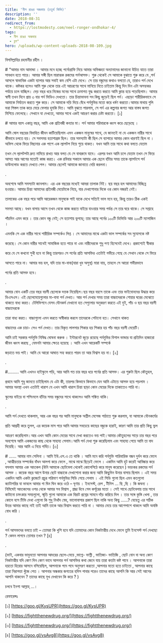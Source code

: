 ```yaml
---
title: 'নীল রঙের অন্ধকার (চতুর্থ কিস্তি)'
description: ''
date: 2018-08-31
redirect_from:
  - https://lostmodesty.com/neel-ronger-ondhokar-4/
tags:
  - নীল রঙের অন্ধকার
  - ব্লগ"
hero: /uploads/wp-content-uploads-2018-08-109.jpg
---
```


বিসমিল্লাহির রহমানীর রহীম ।

\# “আমার নাম আমান্ডা । আমার মনে হচ্ছে পর্নোগ্রাফি নিয়ে আমার অভিজ্ঞতা অন্যানাদের জানানো উচিত যাতে তারা সাবধান হতে পারে। আমার সঙ্গী ছিল মারাত্মক রকমের পর্নআসক্ত। শুরু থেকেই সে আমাকে বুঝাতে শুরু করে যে ,পর্ন আসলে স্বাভাবিক একটা ব্যাপার আর সবাই কম বেশি এটা দেখে। সে তার বন্ধুদের কথাও বলতো যে, তারাও পর্ন দেখে থাকে। কষ্টকর হলেও আমি শুরু থেকে তার এই আচরণের সাথে মানিয়ে নিতে চাইতাম কিন্তু দিন দিন এটা অসহ্যকর পর্যায়ে চলে যাচ্ছিল। দেড় বছর ধরে নিজের মনের সাথে ক্রমাগত যুদ্ধ করতে করতে আমি ক্লান্ত হয়ে পড়েছিলাম। আমার স্বামী তখন দিনে প্রায় ৩ বার পর্ন ভিডিও দেখতো। তার চিন্তাভাবনা সব কিছু জুড়েই ছিল পর্ন। এছাড়া শারীরিকভাবে সে আমাকে নির্যাতন করতে শুরু করে। সে আমাকে দড়ি দিয়ে বেঁধে পর্নমুভির মতো করে ধর্ষণ করতো।আমার মাথায় গুলি ভরা পিস্তল তাক করে মেরে ফেলার হুমকি দিত। আমি বুঝতে পারলাম, সে পর্ন এর কল্পনার জগত আর বাস্তব জগত মিশিয়ে ফেলেছে। সেখানে যা দেখতো, আমার সাথে একই আচরণ করার চেষ্টা করতো। \[১]

\# আমার বয়স একান্ন বছর, আমি এক প্রতিবন্ধী কন্যার মা। পর্ন আমার পরিবারকে ধ্বংস করে ছেড়েছে ।

আমি ষোল বছরের বিবাহিত জীবন কাটিয়েছিলাম এমন একজন মানুষের সাথে, যে জানতই না যে একজন নারীর সাথে কীভাবে চলতে হয়। সে সবসময় হতাশাগ্রস্ত ছিল। তার সমস্যাটা কী ছিল সে ব্যাপারে আমার কোন ধারণাই ছিল না । অফিস থেকে ফিরে বিছানার এক পাশে এক ল্যাপটপ নিয়ে শুয়ে থাকত। যখন আমি তার সাথে কথা বলতে যেতাম

তখন সে ল্যাপটপটা দ্রুত নামিয়ে রাখত আর বলত যে সে বাথরুমে যাবে। এরপর যখন আমি চলে যেতাম তখন সে ফিরে আসত আর আগের মতোই কাজ করত। এক রবিবার সকালে আমার এক ছেলে হাঁটার সময় তাকে ল্যাপটপে পর্ন ডাউনলোড করতে দেখতে পেল। আমার ছেলেই আমাকে জানাতে দেরি করলনা।

.

অবশেষে আমি সমস্যাটা জানলাম। এর এক বছরের মধ্যেই আমরা তালাক নিই। ছয় বছর হল আমাদের বিচ্ছিন্ন হওয়ার। আমার চিন্তা আমাদের প্রতিবন্ধী মেয়েটাকে নিয়ে, যার দেখাশোনার দিকে ওর কোন নজরই নেই।

তালাকের এক বছর পরে আমি আরেকজন মানুষকে পাই যাকে দেখে সত্যিই ভাল মনে হয়, কিন্তু তারও ঠিক একই

সমস্যা আছে। যখন বাসায় আসে তখন থেকে কাজ করতে বাইরে যাওয়ার সময় পর্যন্ত সে তার ঘরে থাকে। সে সপ্তাহে

পাঁচদিন এমন করে । তার কোন বন্ধু নেই; সে হতাশায় ভুগছে; তার আছে পর্নের ১০০টি ডিভিডি আর ২০০টি ম্যাগাজিন ।

এমনকি সে এক নারীর সাথে শারীরিক সম্পর্কেও লিপ্ত । সে আমাদের মাঝে একটা ভাল সম্পর্কের সব সুযোগকে নষ্ট

করেছে। সে কোন নারীর সাথেই সামাজিক হতে পারে না এবং নারীদেরকে শুধু পণ্য হিসেবেই দেখে। প্রকাশ্যেই স্বীকার

করে যে সে কখনো সুখী হবে না কিন্তু তারপরও সে পর্নের প্রতি আসক্তির এতটাই গভীরে গেছে যে সেখান থেকে সে ফিরে

আসতে পারে না। আমার ভয় হল, যদি তার মা-বাবা(যারা খুব অসুস্থ) মারা যায়, তাহলে সে আরো গভীরভাবে

পর্নের প্রতি আসক্ত হবে।

.

আমার বোন একটি তের বছর বয়সী ছেলেকে দত্তক নিয়েছিল।ছয় বছর বয়সে তাকে এবং তার ভাইবোনদের উদ্ধার করে ডিএসএস। এই ছেলেমেয়েগুলোর মা-বাবা পর্ন দেখত। আর পর্ন দেখার সময় তারা বাচ্চাদেরকে শোয়ার ঘরের মেঝেতে থাকতে বাধ্য করত। টেলিভিশনে যেসব যৌনকর্ম দেখানো হত সেগুলোর অনুকরণ করতে এই দুই, পাঁচ ও ছয় বছর বয়সী বাচ্চাদেরকে

তারা বাধ্য করত। বাচ্চাগুলো এমন করতে অস্বীকার করলে তাদেরকে পেটানো হত। সেখানে থাকত

বাচ্চাদের এক চাচা- সেও পর্ন দেখত। তার বিকৃত লালসার শিকার হয় শিকার হয় পাঁচ বছর বয়সী মেয়েটি।

আমি চাই সরকার পর্নমুভি নিষিদ্ধ ঘোষনা করুক । ইন্টারনেট জুড়ে রয়েছে পর্নমুভির বিশাল ভান্ডার যা প্রতিদিন হাজারো জীবন ধ্বংস করছে , যেমনটা আমার ক্ষেত্রে হয়েছে । আমি এখন আরেকটি সম্পর্কে

জড়াতে ভয় পাই। আমি যে আরো আঘাত সহ্য করতে পারব তা আর বিশ্বাস হয় না। \[২]

.

\#......... আমি এখনও হাইস্কুলে পড়ি, আর আমি গত চার বছর ধরে পর্নের প্রতি আসক্ত। এর শুরুটা ছিল কৌতুহল,

প্রথমে আমি শুধু জানতে চাইছিলাম যে এটা কী, তারপর কিভাবে কিভাবে যেন আমি এটাতে আসক্ত হয়ে পড়লাম । আমার অবস্থা এখন এতটাই খারাপ যে এখন আমি খারাপ চিন্তা ছাড়া কোন মেয়ের দিকে তাকাতেও পারি না।

স্কুলের বাইরে বা শপিংমলে হাঁটার সময় বন্ধুদের সাথে থাকলেও আমি শঙ্কিত থাকি।

.

আমি পর্ন দেখতে থাকলাম, আর এক বছর পর আমি মানুষকে অশ্লীল মেসেজ পাঠাতে শুরু করলাম, যা আমাকে যৌনকর্মের

প্রতি আগ্রহী করে তুলল, এর কয়েক মাস পরে আমি আমার সবচেয়ে কাছের বন্ধুকে হারাই, কারণ আমি তার প্রতি কিছু ভুল

আচরণ করেছিলাম।আর এখন আমি কোন মেয়ের সাথে দেখা করতেও ভয় পাই।আমার কৌতুহলের সাড়ে চার বছর পরে অবশেষে আমি একজনের কাছ থেকে সাহায্য পেলাম।আমি পর্ন দেখা শুরু করেছিলাম এবং সাহায্য পেয়ে আমি তা বাদ দিয়েছি। আর আমি এ নিয়ে গর্বিত। \[৩]

\# ...... আমার নাম সেলিনা । আমি ইউ.এস.এ তে থাকি । আমি মনে করি পর্নমুভি পারিবারিক বন্ধন দুর্বল করে ফেলে , আত্মীয়তার সম্পর্কের বাঁধন আলগা করে ফেলে , মাঝে মাঝে ছিড়েই ফেলে । একদিন আমি হুট করেই আবিষ্কার করে বসলাম আমার এক আংকেল (উনি আমাকে ছোটবেলা থেকেই কোলেপিঠে করে মানুষ করেছেন ) ভয়ংকর রকমের পর্ন আসক্ত । কয়েক বছর আগে উনার ছোট বাচ্চাকে দেখাশোনা করার জন্য আমি কিছুদিন উনার বাসায় ছিলাম । এই সময় একদিন আমি একটা ক্লজেটে প্রচুর পরিমাণ পর্নমুভির সিডি পেয়ে গেলাম । এই সিডি গুলো ছিল এমন কতগুলো ক্যাটাগরির যা ভাবলে আমার গা ঘিন ঘিন করে ওঠে – ঘৃণায় । ইনসেস্ট, রেপ , টীনিস ... ছি ,ছি । কি জঘন্য । নিমিষেই আংকেলের ওপর থেকে আমার সব বিশ্বাস , শ্রদ্ধা উবে গেল কর্পূরের মতো । সেই সাথে ছোটবেলায় তার সাথে কাটানো চমৎকার সময়গুলো, স্মৃতি গুলো আমাকে এক বিরাট প্রশ্নের সামনে দাঁড় করিয়ে দিল । তার সঙ্গে কুস্তি খেলা , তার কোলে বসে টিভি দেখা এগুলো কি শুধু নিখাঁদ স্নেহ, ভালোবাসার প্রকাশ ছিল নাকি অন্য কিছু ......? যেহেতু এর সঠিক উত্তর আমার কাছে নাই তাই আমি তাকে আর বিশ্বাস করতে পারি না । আমার মেয়ে তার আশেপাশে থাকলে আমি অস্বস্তি বোধ করি ।

.

পর্ন আসক্তদের বলতে চাই – তোমরা কি খুশি হবে যদি তোমাদের কোন নিকটাত্মীয় দেখে ফেলে তুমি ইনসেস্ট পর্ন দেখছো ? কেমন লাগবে তোমার তখন ? \[৪]

.

(ভাই, একবার ভাবুনতো আপনার আদরের ছেলে-মেয়ে ,ভাগ্নে- ভাগ্নী , ভাতিজা- ভাতিজি , ছোট বোন বা অন্য কোণ নিকটাত্মীয় যদি কোণ দিন কোণ ভাবে আপনার পর্ন আসক্তির কথা জেনে যায় তারা কতটা কষ্ট পাবে । আপনাকে তারা হয়তো হিরোর আসনে বসিয়েছিল, আপনাকে পদে পদে অনুসরণ করতো ,আপনার মতো হতে চাইতো , আপনার কাছে তারা নিরাপত্তা খুঁজে পেত । আপনার অন্ধকার জগতের হদিস পাবার পরেও তাদের কাছে আপনি কি আর সেই আগের আপনি থাকবেন ? তাদের কাছে মুখ দেখাবেন কি করে ? )

চলবে ইনশা আল্লাহ্‌ …।

রেফারেন্সঃ

\[১] [https://goo.gl/KysUPR](https://goo.gl/KysUPR)

\[২] [https://fightthenewdrug.org/](https://fightthenewdrug.org/)

\[৩] [https://fightthenewdrug.org/](https://fightthenewdrug.org/)

\[৪] [https://goo.gl/vsAvg8](https://goo.gl/vsAvg8)
